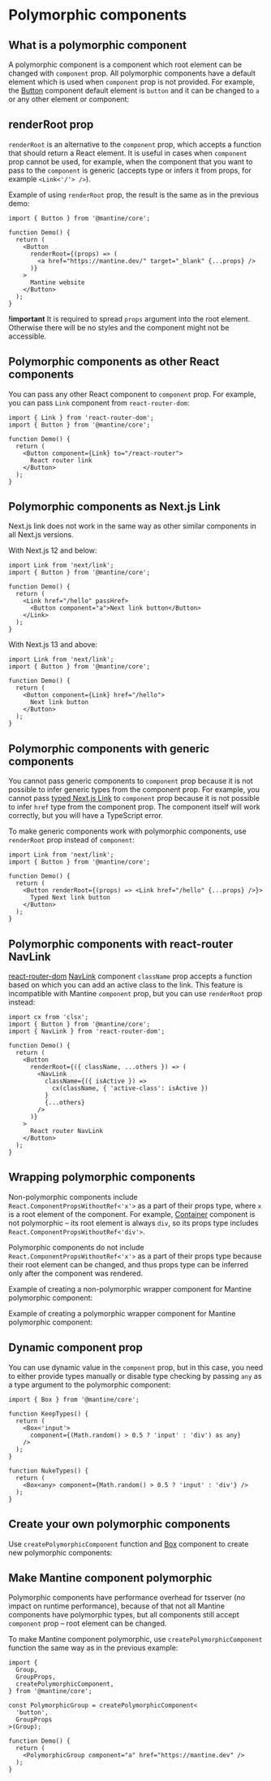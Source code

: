 

# Polymorphic components

## What is a polymorphic component

A polymorphic component is a component which root element can be changed with `component` prop.
All polymorphic components have a default element which is used when `component` prop is not provided.
For example, the [Button](/core/button) component default element is `button` and
it can be changed to `a` or any other element or component:

<Demo data={GuidesDemos.polymorphic} />

## renderRoot prop

`renderRoot` is an alternative to the `component` prop, which accepts a function that should return
a React element. It is useful in cases when `component` prop cannot be used, for example,
when the component that you want to pass to the `component` is generic
(accepts type or infers it from props, for example `<Link<'/'> />`).

Example of using `renderRoot` prop, the result is the same as in the previous demo:

```tsx
import { Button } from '@mantine/core';

function Demo() {
  return (
    <Button
      renderRoot={(props) => (
        <a href="https://mantine.dev/" target="_blank" {...props} />
      )}
    >
      Mantine website
    </Button>
  );
}
```

**!important** It is required to spread `props` argument into the root element. Otherwise
there will be no styles and the component might not be accessible.

## Polymorphic components as other React components

You can pass any other React component to `component` prop.
For example, you can pass `Link` component from `react-router-dom`:

```tsx
import { Link } from 'react-router-dom';
import { Button } from '@mantine/core';

function Demo() {
  return (
    <Button component={Link} to="/react-router">
      React router link
    </Button>
  );
}
```

## Polymorphic components as Next.js Link

Next.js link does not work in the same way as other similar components in all Next.js versions.

With Next.js 12 and below:

```tsx
import Link from 'next/link';
import { Button } from '@mantine/core';

function Demo() {
  return (
    <Link href="/hello" passHref>
      <Button component="a">Next link button</Button>
    </Link>
  );
}
```

With Next.js 13 and above:

```tsx
import Link from 'next/link';
import { Button } from '@mantine/core';

function Demo() {
  return (
    <Button component={Link} href="/hello">
      Next link button
    </Button>
  );
}
```

## Polymorphic components with generic components

You cannot pass generic components to `component` prop because it is not possible to infer generic types
from the component prop. For example, you cannot pass [typed Next.js Link](https://nextjs.org/docs/app/building-your-application/configuring/typescript#statically-typed-links)
to `component` prop because it is not possible to infer `href` type from the component prop. The component itself
will work correctly, but you will have a TypeScript error.

To make generic components work with polymorphic components, use `renderRoot` prop instead of `component`:

```tsx
import Link from 'next/link';
import { Button } from '@mantine/core';

function Demo() {
  return (
    <Button renderRoot={(props) => <Link href="/hello" {...props} />}>
      Typed Next link button
    </Button>
  );
}
```

## Polymorphic components with react-router NavLink

[react-router-dom](https://reactrouter.com/en/main) [NavLink](https://reactrouter.com/en/main/components/nav-link) component
`className` prop accepts a function based on which you can add an active class to the link. This feature is
incompatible with Mantine `component` prop, but you can use `renderRoot` prop instead:

```tsx
import cx from 'clsx';
import { Button } from '@mantine/core';
import { NavLink } from 'react-router-dom';

function Demo() {
  return (
    <Button
      renderRoot={({ className, ...others }) => (
        <NavLink
          className={({ isActive }) =>
            cx(className, { 'active-class': isActive })
          }
          {...others}
        />
      )}
    >
      React router NavLink
    </Button>
  );
}
```

## Wrapping polymorphic components

Non-polymorphic components include `React.ComponentPropsWithoutRef<'x'>` as a part of their props type,
where `x` is a root element of the component. For example, [Container](/core/container) component
is not polymorphic – its root element is always `div`, so its props type includes `React.ComponentPropsWithoutRef<'div'>`.

Polymorphic components do not include `React.ComponentPropsWithoutRef<'x'>` as a part of their props type
because their root element can be changed, and thus props type can be inferred only after the component was rendered.

Example of creating a non-polymorphic wrapper component for Mantine polymorphic component:

<Demo data={GuidesDemos.staticPolymorphic} />

Example of creating a polymorphic wrapper component for Mantine polymorphic component:

<Demo data={GuidesDemos.createPolymorphic} />

## Dynamic component prop

You can use dynamic value in the `component` prop, but in this case, you need to either provide types manually
or disable type checking by passing `any` as a type argument to the polymorphic component:

```tsx
import { Box } from '@mantine/core';

function KeepTypes() {
  return (
    <Box<'input'>
      component={(Math.random() > 0.5 ? 'input' : 'div') as any}
    />
  );
}

function NukeTypes() {
  return (
    <Box<any> component={Math.random() > 0.5 ? 'input' : 'div'} />
  );
}
```

## Create your own polymorphic components

Use `createPolymorphicComponent` function and [Box](/core/box) component to create new polymorphic components:

<Demo data={GuidesDemos.newPolymorphic} />

## Make Mantine component polymorphic

Polymorphic components have performance overhead for tsserver (no impact on runtime performance),
because of that not all Mantine components have polymorphic types, but all components still
accept `component` prop – root element can be changed.

To make Mantine component polymorphic, use `createPolymorphicComponent` function the same way
as in the previous example:

```tsx
import {
  Group,
  GroupProps,
  createPolymorphicComponent,
} from '@mantine/core';

const PolymorphicGroup = createPolymorphicComponent<
  'button',
  GroupProps
>(Group);

function Demo() {
  return (
    <PolymorphicGroup component="a" href="https://mantine.dev" />
  );
}
```
